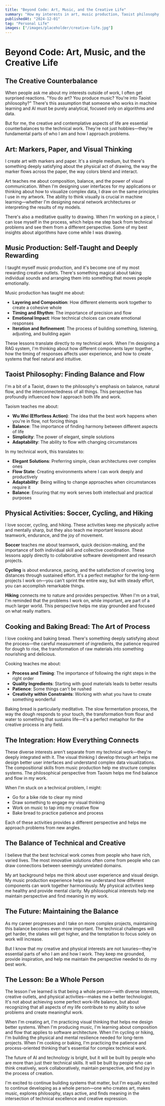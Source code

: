 ```yaml
---
title: "Beyond Code: Art, Music, and the Creative Life"
summary: "How my interests in art, music production, Taoist philosophy, and physical activities create balance and inspiration in my technical work."
publishedAt: "2024-12-01"
tag: "Personal Life"
images: ["/images/placeholder/creative-life.jpg"]
---
```


# Beyond Code: Art, Music, and the Creative Life

## The Creative Counterbalance

When people ask me about my interests outside of work, I often get surprised reactions. "You do art? You produce music? You're into Taoist philosophy?" There's this assumption that someone who works in machine learning and AI must be purely analytical, focused only on algorithms and data.

But for me, the creative and contemplative aspects of life are essential counterbalances to the technical work. They're not just hobbies—they're fundamental parts of who I am and how I approach problems.

## Art: Markers, Paper, and Visual Thinking

I create art with markers and paper. It's a simple medium, but there's something deeply satisfying about the physical act of drawing, the way the marker flows across the paper, the way colors blend and interact.

Art teaches me about composition, balance, and the power of visual communication. When I'm designing user interfaces for my applications or thinking about how to visualize complex data, I draw on the same principles I use in my artwork. The ability to think visually is crucial in machine learning—whether I'm designing neural network architectures or interpreting the results of my models.

There's also a meditative quality to drawing. When I'm working on a piece, I can lose myself in the process, which helps me step back from technical problems and see them from a different perspective. Some of my best insights about algorithms have come while I was drawing.

## Music Production: Self-Taught and Deeply Rewarding

I taught myself music production, and it's become one of my most rewarding creative outlets. There's something magical about taking individual sounds and arranging them into something that moves people emotionally.

Music production has taught me about:
- **Layering and Composition**: How different elements work together to create a cohesive whole
- **Timing and Rhythm**: The importance of precision and flow
- **Emotional Impact**: How technical choices can create emotional responses
- **Iteration and Refinement**: The process of building something, listening, adjusting, and building again

These lessons translate directly to my technical work. When I'm designing a RAG system, I'm thinking about how different components layer together, how the timing of responses affects user experience, and how to create systems that feel natural and intuitive.

## Taoist Philosophy: Finding Balance and Flow

I'm a bit of a Taoist, drawn to the philosophy's emphasis on balance, natural flow, and the interconnectedness of all things. This perspective has profoundly influenced how I approach both life and work.

Taoism teaches me about:
- **Wu Wei (Effortless Action)**: The idea that the best work happens when you're in flow, not forcing things
- **Balance**: The importance of finding harmony between different aspects of life
- **Simplicity**: The power of elegant, simple solutions
- **Adaptability**: The ability to flow with changing circumstances

In my technical work, this translates to:
- **Elegant Solutions**: Preferring simple, clean architectures over complex ones
- **Flow State**: Creating environments where I can work deeply and productively
- **Adaptability**: Being willing to change approaches when circumstances require it
- **Balance**: Ensuring that my work serves both intellectual and practical purposes

## Physical Activities: Soccer, Cycling, and Hiking

I love soccer, cycling, and hiking. These activities keep me physically active and mentally sharp, but they also teach me important lessons about teamwork, endurance, and the joy of movement.

**Soccer** teaches me about teamwork, quick decision-making, and the importance of both individual skill and collective coordination. These lessons apply directly to collaborative software development and research projects.

**Cycling** is about endurance, pacing, and the satisfaction of covering long distances through sustained effort. It's a perfect metaphor for the long-term projects I work on—you can't sprint the entire way, but with steady effort, you can accomplish remarkable things.

**Hiking** connects me to nature and provides perspective. When I'm on a trail, I'm reminded that the problems I work on, while important, are part of a much larger world. This perspective helps me stay grounded and focused on what really matters.

## Cooking and Baking Bread: The Art of Process

I love cooking and baking bread. There's something deeply satisfying about the process—the careful measurement of ingredients, the patience required for dough to rise, the transformation of raw materials into something nourishing and delicious.

Cooking teaches me about:
- **Process and Timing**: The importance of following the right steps in the right order
- **Quality Ingredients**: Starting with good materials leads to better results
- **Patience**: Some things can't be rushed
- **Creativity within Constraints**: Working with what you have to create something wonderful

Baking bread is particularly meditative. The slow fermentation process, the way the dough responds to your touch, the transformation from flour and water to something that sustains life—it's a perfect metaphor for the creative process in any field.

## The Integration: How Everything Connects

These diverse interests aren't separate from my technical work—they're deeply integrated with it. The visual thinking I develop through art helps me design better user interfaces and understand complex data visualizations. The compositional skills from music production help me structure complex systems. The philosophical perspective from Taoism helps me find balance and flow in my work.

When I'm stuck on a technical problem, I might:
- Go for a bike ride to clear my mind
- Draw something to engage my visual thinking
- Work on music to tap into my creative flow
- Bake bread to practice patience and process

Each of these activities provides a different perspective and helps me approach problems from new angles.

## The Balance of Technical and Creative

I believe that the best technical work comes from people who have rich, varied lives. The most innovative solutions often come from people who can draw connections between seemingly unrelated domains.

My art background helps me think about user experience and visual design. My music production experience helps me understand how different components can work together harmoniously. My physical activities keep me healthy and provide mental clarity. My philosophical interests help me maintain perspective and find meaning in my work.

## The Future: Maintaining the Balance

As my career progresses and I take on more complex projects, maintaining this balance becomes even more important. The technical challenges will get harder, the stakes will get higher, and the temptation to focus solely on work will increase.

But I know that my creative and physical interests are not luxuries—they're essential parts of who I am and how I work. They keep me grounded, provide inspiration, and help me maintain the perspective needed to do my best work.

## The Lesson: Be a Whole Person

The lesson I've learned is that being a whole person—with diverse interests, creative outlets, and physical activities—makes me a better technologist. It's not about achieving some perfect work-life balance, but about recognizing that all aspects of my life contribute to my ability to solve problems and create meaningful work.

When I'm creating art, I'm practicing visual thinking that helps me design better systems. When I'm producing music, I'm learning about composition and flow that applies to software architecture. When I'm cycling or hiking, I'm building the physical and mental resilience needed for long-term projects. When I'm cooking or baking, I'm practicing the patience and process-oriented thinking that's essential for complex technical work.

The future of AI and technology is bright, but it will be built by people who are more than just their technical skills. It will be built by people who can think creatively, work collaboratively, maintain perspective, and find joy in the process of creation.

I'm excited to continue building systems that matter, but I'm equally excited to continue developing as a whole person—one who creates art, makes music, explores philosophy, stays active, and finds meaning in the intersection of technical excellence and creative expression. 
